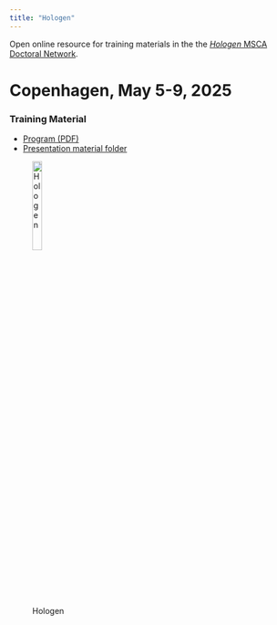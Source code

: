 ```yaml
---
title: "Hologen"
---
```


Open online resource for training materials in the the [*Hologen* MSCA
Doctoral Network](https://www.hologen-network.eu/).

# Copenhagen, May 5-9, 2025

### Training Material

- [Program (PDF)](material/Program.pdf)
- [Presentation material folder](https://github.com/hologen-network/training/tree/main/docs/material/training_material)

![Hologen](images/hologen-logo-web-1000x160.png){width=20% fig-align="left"}  





